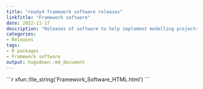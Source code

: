 ```yaml
---
title: "ready4 framework software releases"
linkTitle: "Framework software"
date: 2022-11-17
description: "Releases of software to help implement modelling projects using the ready4 framework."
categories: 
- Releases
tags: 
- R packages
- Framework software
output: hugodown::md_document
---
```



````{=html}
```r
xfun::file_string('Framework_Software_HTML.html')
```
````

